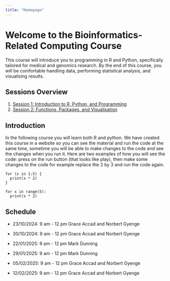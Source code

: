 ```yaml
---
title: "Homepage"
---
```


# Welcome to the Bioinformatics-Related Computing Course

This course will introduce you to programming in R and Python, specifically tailored for medical and genomics research. By the end of this course, you will be comfortable handling data, performing statistical analysis, and visualising results.

## Sessions Overview

1.  [Session 1: Introduction to R, Python, and Programming](chapter1.qmd)
2.  [Session 2: Functions, Packages, and Visualisation](chapter2.qmd)

## Introduction

In the following course you will learn both R and python. We have created this course in a website so you can see the material and run the code at the same time, sometime you will be able to make changes to the code and see the changes when you run it. Here are two examples of how you will see the code: press on the run button (that looks like play), then make some changes to the code for example replace the 2 by 3 and run the code again.

```webr
for (x in 1:5) {
  print(x * 2)
}
```

```pyodide
for x in range(5):
  print(x * 2)
```

## Schedule

-   23/10/2024: 9 am - 12 pm Grace Accad and Norbert Gyenge

-   30/10/2024: 9 am - 12 pm Grace Accad and Norbert Gyenge

-   22/01/2025: 9 am - 12 pm Mark Dunning

-   29/01/2025: 9 am - 12 pm Mark Dunning

-   05/02/2025: 9 am - 12 pm Grace Accad and Norbert Gyenge

-   12/02/2025: 9 am - 12 pm Grace Accad and Norbert Gyenge
